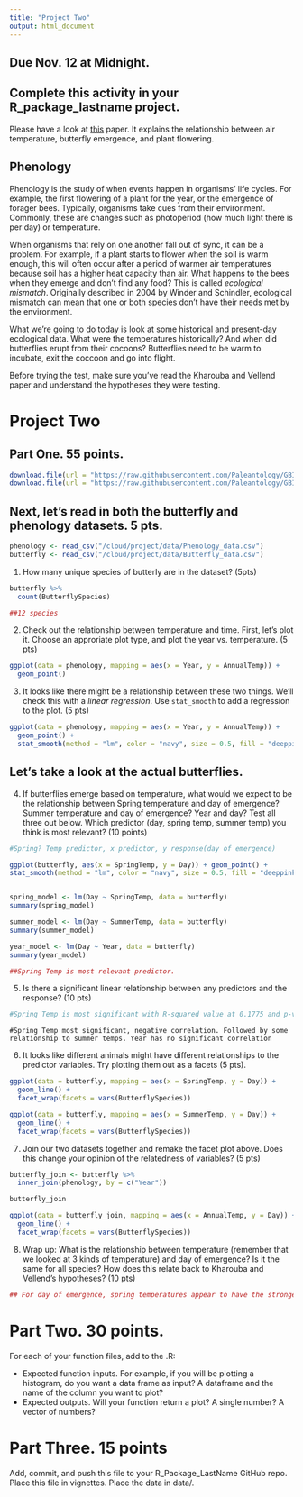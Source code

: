 ```yaml
---
title: "Project Two"
output: html_document
---
```

## Due Nov. 12 at Midnight.
## Complete this activity in your R_package_lastname project.

Please have a look at [this](https://besjournals.onlinelibrary.wiley.com/doi/full/10.1111/1365-2656.12373) paper. It explains the relationship between air temperature, butterfly emergence, and plant flowering.


##  Phenology 

Phenology is the study of when events happen in organisms' life cycles. For example, the first flowering of a plant for the year, or the emergence of forager bees. Typically, organisms take cues from their environment. Commonly, these are changes such as photoperiod (how much light there is per day) or temperature. 

When organisms that rely on one another fall out of sync, it can be a problem. For example, if a plant starts to flower when the soil is warm enough, this will often occur after a period of warmer air temperatures because soil has a higher heat capacity than air. What happens to the bees when they emerge and don't find any food? This is called *ecological mismatch*. Originally described in 2004 by Winder and Schindler, ecological mismatch can mean that one or both species don't have their needs met by the environment. 

What we're going to do today is look at some historical and present-day ecological data. What were the temperatures historically? And when did butterflies erupt from their cocoons? Butterflies need to be warm to incubate, exit the coccoon and go into flight. 

Before trying the test, make sure you've read the Kharouba and Vellend paper and understand the hypotheses they were testing.

# Project Two

## Part One. 55 points.

```r
download.file(url = "https://raw.githubusercontent.com/Paleantology/GBIO153H/master/data/Butterfly_data.csv", destfile = "/cloud/project/data/Butterfly_data.csv")
download.file(url = "https://raw.githubusercontent.com/Paleantology/GBIO153H/master/data/Phenology_data.csv", destfile = "/cloud/project/data/Phenology_data.csv")
```

## Next, let's read in both the butterfly and phenology datasets. 5 pts.

```r

phenology <- read_csv("/cloud/project/data/Phenology_data.csv")
butterfly <- read_csv("/cloud/project/data/Butterfly_data.csv")

```


1) How many unique species of butterly are in the dataset? (5pts)


```r

butterfly %>% 
  count(ButterflySpecies)

##12 species

```

2) Check out the relationship between temperature and time. First, let's plot it. Choose an approriate plot type, and plot the year vs. temperature. (5 pts)
```r

ggplot(data = phenology, mapping = aes(x = Year, y = AnnualTemp)) +
  geom_point()

```


3. It looks like there might be a relationship between these two things. We'll check this with a *linear regression*. Use `stat_smooth` to add a regression to the plot. (5 pts)


```r

ggplot(data = phenology, mapping = aes(x = Year, y = AnnualTemp)) +
  geom_point() +
  stat_smooth(method = "lm", color = "navy", size = 0.5, fill = "deeppink4") 

```

## Let's take a look at the actual butterflies.

4) If butterflies emerge based on temperature, what would we expect to be the relationship between Spring temperature and day of emergence? Summer temperature and day of emergence? Year and day? Test all three out below. Which predictor (day, spring temp, summer temp) you think is most relevant? (10 points)

```r

#Spring? Temp predictor, x predictor, y response(day of emergence)

ggplot(butterfly, aes(x = SpringTemp, y = Day)) + geom_point() +
stat_smooth(method = "lm", color = "navy", size = 0.5, fill = "deeppink4") 


spring_model <- lm(Day ~ SpringTemp, data = butterfly)
summary(spring_model)

summer_model <- lm(Day ~ SummerTemp, data = butterfly)
summary(summer_model)

year_model <- lm(Day ~ Year, data = butterfly)
summary(year_model)

##Spring Temp is most relevant predictor.

```

5) Is there a significant linear relationship between any predictors and the response? (10 pts)

```r

#Spring Temp is most significant with R-squared value at 0.1775 and p-value <0.05

```

```
#Spring Temp most significant, negative correlation. Followed by some relationship to summer temps. Year has no significant correlation
```

6) It looks like different animals might have different relationships to the predictor variables. Try plotting them out as a facets (5 pts).


```r

ggplot(data = butterfly, mapping = aes(x = SpringTemp, y = Day)) +
  geom_line() +
  facet_wrap(facets = vars(ButterflySpecies))

ggplot(data = butterfly, mapping = aes(x = SummerTemp, y = Day)) +
  geom_line() +
  facet_wrap(facets = vars(ButterflySpecies))
```

7) Join our two datasets together and remake the facet plot above. Does this change your opinion of the relatedness of variables? (5 pts)


```r

butterfly_join <- butterfly %>% 
  inner_join(phenology, by = c("Year"))

butterfly_join

ggplot(data = butterfly_join, mapping = aes(x = AnnualTemp, y = Day)) +
  geom_line() +
  facet_wrap(facets = vars(ButterflySpecies))

```

8) Wrap up: What is the relationship between temperature (remember that we looked at 3 kinds of temperature) and day of emergence? Is it the same for all species? How does this relate back to Kharouba and Vellend's hypotheses? (10 pts)


```r

## For day of emergence, spring temperatures appear to have the strongest negative correlation, as temperature increases, day of emergence decreases. Summer and Annual temperatures also have a correlation. Correlations seem to be stronger and more obvious with certain species. When comparing facets and species across the annual temperature various species show a more obvious negative correlation. 

```

# Part Two. 30 points.

For each of your function files, add to the .R:

+ Expected function inputs. For example, if you will be plotting a histogram, do you want a data frame as input? A dataframe and the name of the column you want to plot? 
+ Expected outputs. Will your function return a plot? A single number? A vector of numbers? 

# Part Three. 15 points

Add, commit, and push this file to your R_Package_LastName GitHub repo. Place this file in vignettes. Place the data in data/.
